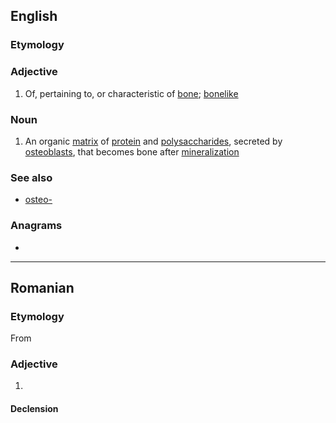 ==English==

===Etymology===
{{confix|en|osteo|oid}}

===Adjective===
{{en-adj}}

# Of, pertaining to, or characteristic of [[bone]]; [[bonelike]]

===Noun===
{{wikipedia}}
{{en-noun}}

# An organic [[matrix]] of [[protein]] and [[polysaccharide]]s, secreted by [[osteoblast]]s, that becomes bone after [[mineralization]]

===See also===
* [[osteo-]]

===Anagrams===
* {{anagrams|en|a=deioost|dootsie|sootied}}

----

==Romanian==

===Etymology===
From {{bor|ro|fr|ostéoïde}}

===Adjective===
{{ro-adj}}

# {{l|en|osteoid}}

====Declension====
{{ro-decl-adj}}
